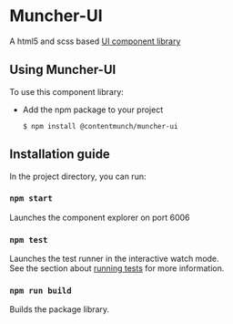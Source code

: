 

<Meta title="Introduction"/>

# Muncher-UI
A html5 and scss based [UI component library](https://github.com/contentmunch/muncher-ui)

## Using Muncher-UI
To use this component library:

* Add the npm package to your project
    ```
    $ npm install @contentmunch/muncher-ui
    ```
## Installation guide
In the project directory, you can run:

### `npm start`
Launches the component explorer on port 6006

### `npm test`

Launches the test runner in the interactive watch mode.<br />
See the section about [running tests](https://facebook.github.io/create-react-app/docs/running-tests) for more information.

### `npm run build`

Builds the package library.



